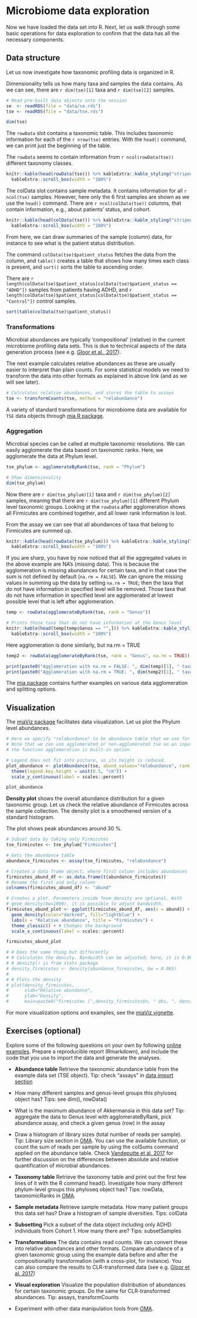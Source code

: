 # Microbiome data exploration

Now we have loaded the data set into R. Next, let us walk through some
basic operations for data exploration to confirm that the data has all
the necessary components.


## Data structure

Let us now investigate how taxonomic profiling data is organized in R.

Dimensionality tells us how many taxa and samples the data
contains. As we can see, there are `r dim(tse)[1]` taxa and `r
dim(tse)[2]` samples.

```r
# Read pre-built data objects into the session
se  <- readRDS(file = "data/se.rds")
tse <- readRDS(file = "data/tse.rds")
```

```r
dim(tse)
```

The `rowData` slot contains a taxonomic table. This includes taxonomic
information for each of the `r nrow(tse)` entries. With the `head()`
command, we can print just the beginning of the table.

The `rowData` seems to contain information from `r ncol(rowData(tse))`
different taxonomy classes.

```r
knitr::kable(head(rowData(tse))) %>% kableExtra::kable_styling("striped") %>% 
  kableExtra::scroll_box(width = "100%")
```

The colData slot contains sample metadata. It contains information for all `r ncol(tse)` samples.
However, here only the 6 first samples are shown as we use the `head()` command. There
are `r ncol(colData(tse))` columns, that contain information, e.g., about patients' status, and cohort.

```r
knitr::kable(head(colData(tse))) %>% kableExtra::kable_styling("striped") %>% 
  kableExtra::scroll_box(width = "100%")
```

From here, we can draw summaries of the sample (column) data, for
instance to see what is the patient status distribution.

The command `colData(tse)$patient_status` fetches the data from the
column, and `table()` creates a table that shows how many times each
class is present, and `sort()` sorts the table to ascending order.

There are `r length(colData(tse)$patient_status[colData(tse)$patient_status == "ADHD"])` 
samples from patients having ADHD, 
and `r length(colData(tse)$patient_status[colData(tse)$patient_status == "Control"])` control samples.

```r
sort(table(colData(tse)$patient_status))
```




### Transformations

Microbial abundances are typically 'compositional' (relative) in the
current microbiome profiling data sets. This is due to technical
aspects of the data generation process (see e.g. [Gloor et al.,
2017](https://www.frontiersin.org/articles/10.3389/fmicb.2017.02224/full)).

The next example calculates relative abundances as these are usually easier to
interpret than plain counts. For some statistical models we need to
transform the data into other formats as explained in above link (and
as we will see later).

```r
# Calculates relative abundances, and stores the table to assays
tse <- transformCounts(tse, method = "relabundance")
```

A variety of standard transformations for microbiome data are available for `TSE` data objects through [mia R package](https://microbiome.github.io/mia/reference/transformCounts.html).


### Aggregation

Microbial species can be called at multiple taxonomic resolutions. We
can easily agglomerate the data based on taxonomic ranks. Here, we
agglomerate the data at Phylum level.

```r
tse_phylum <- agglomerateByRank(tse, rank = "Phylum")

# Show dimensionality
dim(tse_phylum)
```



Now there are `r dim(tse_phylum)[1]` taxa and `r dim(tse_phylum)[2]`
samples, meaning that there are `r dim(tse_phylum)[1]` different
Phylum level taxonomic groups. Looking at the `rowData` after
agglomeration shows all Firmicutes are combined together, and all
lower rank information is lost.

From the assay we can see that all abundances of taxa that belong to
Firmicutes are summed up.

```r
knitr::kable(head(rowData(tse_phylum))) %>% kableExtra::kable_styling("striped") %>% 
  kableExtra::scroll_box(width = "100%")
```

If you are sharp, you have by now noticed that all the aggregated
values in the above example are NA's (missing data). This is because
the agglomeration is missing abundances for certain taxa, and in that
case the sum is not defined by default (`na.rm = FALSE`). We can
ignore the missing values in summing up the data by setting `na.rm =
TRUE`; then the taxa that do not have information in specified level
will be removed. Those taxa that do not have information in specified
level are agglomerated at lowest possible level that is left after
agglomeration.

```r
temp <- rowData(agglomerateByRank(tse, rank = "Genus"))

# Prints those taxa that do not have information at the Genus level
knitr::kable(head(temp[temp$Genus == "",])) %>% kableExtra::kable_styling("striped") %>% 
  kableExtra::scroll_box(width = "100%")
```

Here agglomeration is done similarly, but na.rm = TRUE

```r
temp2 <- rowData(agglomerateByRank(tse, rank = "Genus", na.rm = TRUE))

print(paste0("Agglomeration with na.rm = FALSE: ", dim(temp)[1], " taxa."))
print(paste0("Agglomeration with na.rm = TRUE: ", dim(temp2)[1], " taxa."))
```

The [mia
package](https://microbiome.github.io/mia/reference/index.html)
contains further examples on various data agglomeration and splitting
options.

## Visualization

The [miaViz package](https://microbiome.github.io/miaViz/) facilitates
data visualization. Let us plot the Phylum level abundances.

```r

# Here we specify "relabundance" to be abundance table that we use for plotting.
# Note that we can use agglomerated or non-agglomerated tse as an input, because
# the function agglomeration is built-in option. 

# Legend does not fit into picture, so its height is reduced.
plot_abundance <- plotAbundance(tse, abund_values="relabundance", rank = "Phylum") +
  theme(legend.key.height = unit(0.5, "cm")) +
  scale_y_continuous(label = scales::percent)

plot_abundance 
```

**Density plot** shows the overall abundance distribution for a given
  taxonomic group. Let us check the relative abundance of Firmicutes
  across the sample collection. The density plot is a smoothened
  version of a standard histogram.

The plot shows peak abundances around 30 %.

```r
# Subset data by taking only Firmicutes
tse_firmicutes <- tse_phylum["Firmicutes"]

# Gets the abundance table
abundance_firmicutes <- assay(tse_firmicutes, "relabundance")

# Creates a data frame object, where first column includes abundances
firmicutes_abund_df <- as.data.frame(t(abundance_firmicutes))
# Rename the first and only column
colnames(firmicutes_abund_df) <- "abund"

# Creates a plot. Parameters inside feom_density are optional. With 
# geom_density(bw=1000), it is possible to adjust bandwidth.
firmicutes_abund_plot <- ggplot(firmicutes_abund_df, aes(x = abund)) + 
  geom_density(color="darkred", fill="lightblue") + 
  labs(x = "Relative abundance", title = "Firmicutes") +
  theme_classic() + # Changes the background
  scale_x_continuous(label = scales::percent)

firmicutes_abund_plot

```

```r
# # Does the same thing but differently
# # Calculates the density. Bandwidth can be adjusted; here, it is 0.065.
# # density() is from stats package
# density_firmicutes <- density(abundance_firmicutes, bw = 0.065)
# 
# # Plots the density
# plot(density_firmicutes,
#      xlab="Relative abundance",
#      ylab="Density",
#      main=paste0("Firmicutes (",density_firmicutes$n, " obs, ", density_firmicutes$bw, " bw)"))
```


For more visualization options and examples, see the [miaViz vignette](https://microbiome.github.io/miaViz/articles/miaViz.html).



## Exercises (optional)

Explore some of the following questions on your own by following
[online examples](https://microbiome.github.io/OMA/). Prepare a
reproducible report (Rmarkdown), and include the code that you use to
import the data and generate the analyses.

 * **Abundance table** Retrieve the taxonomic abundance table from the
   example data set (TSE object). Tip: check "assays" in [data import
   section](https://microbiome.github.io/OMA/data-introduction.html#loading-experimental-microbiome-data)
   
 * How many different samples and genus-level groups this phyloseq
   object has? Tips: see dim(), rowData()

 * What is the maximum abundance of Akkermansia in this data set? Tip:
   aggregate the data to Genus level with agglomerateByRank, pick
   abundance assay, and check a given genus (row) in the assay

 * Draw a histogram of library sizes (total number of reads per
   sample). Tip: Library size section in
   [OMA](https://microbiome.github.io/OMA/quality-control.html). You
   can use the available function, or count the sum of reads per
   sample by using the colSums command applied on the abundance
   table. Check [Vandeputte et
   al. 2017](https://www.nature.com/articles/nature24460) for further
   discussion on the differences between absolute and relative
   quantification of microbial abundances.

 * **Taxonomy table** Retrieve the taxonomy table and print out the
   first few lines of it with the R command head(). Investigate how
   many different phylum-level groups this phyloseq object has? Tips:
   rowData, taxonomicRanks in
   [OMA](https://microbiome.github.io/OMA/taxonomic-information.html#functions-to-access-taxonomic-information).

 * **Sample metadata** Retrieve sample metadata. How many patient
     groups this data set has? Draw a histogram of sample
     diversities. Tips: colData

 * **Subsetting** Pick a subset of the data object including only
     ADHD individuals from Cohort 1. How many there are? Tips: subsetSamples

 * **Transformations** The data contains read counts. We can convert
  these into relative abundances and other formats. Compare abundance
  of a given taxonomic group using the example data before and after
  the compositionality transformation (with a cross-plot, for
  instance). You can also compare the results to CLR-transformed data
  (see e.g. [Gloor et
  al. 2017](https://www.frontiersin.org/articles/10.3389/fmicb.2017.02224/full))

 * **Visual exploration** Visualize the population distribution of
   abundances for certain taxonomic groups. Do the same for
   CLR-transformed abundances. Tip: assays, transformCounts
   
 * Experiment with other data manipulation tools from
   [OMA](https://microbiome.github.io/OMA/taxonomic-information.html#functions-to-access-taxonomic-information).

